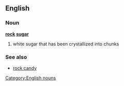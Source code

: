==English==
===Noun===
'''[[rock]] [[sugar]]'''
#white sugar that has been crystallized into chunks
===See also===
*[[rock candy]]

[[Category:English nouns]]